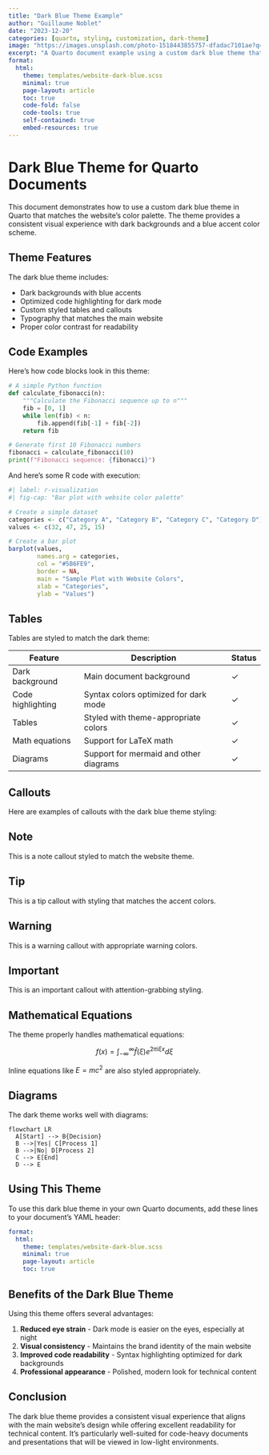```yaml
---
title: "Dark Blue Theme Example"
author: "Guillaume Noblet"
date: "2023-12-20"
categories: [quarto, styling, customization, dark-theme]
image: "https://images.unsplash.com/photo-1518443855757-dfadac7101ae?q=80&w=1470&auto=format&fit=crop"
excerpt: "A Quarto document example using a custom dark blue theme that matches the website's color palette."
format: 
  html:
    theme: templates/website-dark-blue.scss
    minimal: true
    page-layout: article
    toc: true
    code-fold: false
    code-tools: true
    self-contained: true
    embed-resources: true
---
```


# Dark Blue Theme for Quarto Documents

This document demonstrates how to use a custom dark blue theme in Quarto that matches the website's color palette. The theme provides a consistent visual experience with dark backgrounds and a blue accent color scheme.

## Theme Features

The dark blue theme includes:

- Dark backgrounds with blue accents
- Optimized code highlighting for dark mode
- Custom styled tables and callouts
- Typography that matches the main website
- Proper color contrast for readability

## Code Examples

Here's how code blocks look in this theme:

```python
# A simple Python function
def calculate_fibonacci(n):
    """Calculate the Fibonacci sequence up to n"""
    fib = [0, 1]
    while len(fib) < n:
        fib.append(fib[-1] + fib[-2])
    return fib

# Generate first 10 Fibonacci numbers
fibonacci = calculate_fibonacci(10)
print(f"Fibonacci sequence: {fibonacci}")
```

And here's some R code with execution:

```r
#| label: r-visualization
#| fig-cap: "Bar plot with website color palette"

# Create a simple dataset
categories <- c("Category A", "Category B", "Category C", "Category D")
values <- c(32, 47, 25, 15)

# Create a bar plot
barplot(values, 
        names.arg = categories,
        col = "#5B6FE9",
        border = NA,
        main = "Sample Plot with Website Colors",
        xlab = "Categories",
        ylab = "Values")
```

## Tables

Tables are styled to match the dark theme:

| Feature | Description | Status |
|---------|-------------|--------|
| Dark background | Main document background | ✓ |
| Code highlighting | Syntax colors optimized for dark mode | ✓ |
| Tables | Styled with theme-appropriate colors | ✓ |
| Math equations | Support for LaTeX math | ✓ |
| Diagrams | Support for mermaid and other diagrams | ✓ |

## Callouts

Here are examples of callouts with the dark blue theme styling:

::: {.callout-note}
## Note
This is a note callout styled to match the website theme.
:::

::: {.callout-tip}
## Tip
This is a tip callout with styling that matches the accent colors.
:::

::: {.callout-warning}
## Warning
This is a warning callout with appropriate warning colors.
:::

::: {.callout-important}
## Important
This is an important callout with attention-grabbing styling.
:::

## Mathematical Equations

The theme properly handles mathematical equations:

$$
f(x) = \int_{-\infty}^{\infty} \hat{f}(\xi) e^{2\pi i \xi x} d\xi
$$

Inline equations like $E = mc^2$ are also styled appropriately.

## Diagrams

The dark theme works well with diagrams:

```mermaid
flowchart LR
  A[Start] --> B{Decision}
  B -->|Yes| C[Process 1]
  B -->|No| D[Process 2]
  C --> E[End]
  D --> E
```

## Using This Theme

To use this dark blue theme in your own Quarto documents, add these lines to your document's YAML header:

```yaml
format: 
  html:
    theme: templates/website-dark-blue.scss
    minimal: true
    page-layout: article
    toc: true
```

## Benefits of the Dark Blue Theme

Using this theme offers several advantages:

1. **Reduced eye strain** - Dark mode is easier on the eyes, especially at night
2. **Visual consistency** - Maintains the brand identity of the main website
3. **Improved code readability** - Syntax highlighting optimized for dark backgrounds
4. **Professional appearance** - Polished, modern look for technical content

## Conclusion

The dark blue theme provides a consistent visual experience that aligns with the main website's design while offering excellent readability for technical content. It's particularly well-suited for code-heavy documents and presentations that will be viewed in low-light environments.